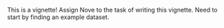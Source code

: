 This is a vignette!
Assign Nove to the task of writing this vignette.
Need to start by finding an example dataset.
